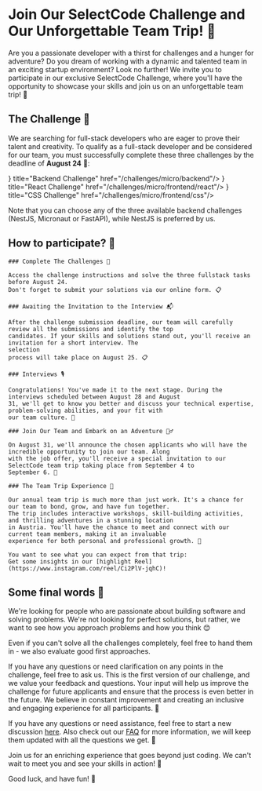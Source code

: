
# Join Our SelectCode Challenge and Our Unforgettable Team Trip! 🌟

Are you a passionate developer with a thirst for challenges and a hunger for adventure? Do you dream of working with
a dynamic and talented team in an exciting startup environment? Look no further! We invite you to participate in our
exclusive SelectCode Challenge, where you'll have the opportunity to showcase your skills and join us on an
unforgettable team trip! 🎉

## The Challenge 🧩

We are searching for full-stack developers who are eager to prove their talent and creativity. To qualify as a
full-stack developer and be considered for our team, you must successfully complete these three challenges by the
deadline of **August 24** 📅:

<Cards>
    <Card icon={<CardsIcon/>} title="Backend Challenge" href="/challenges/micro/backend"/>
    <Card icon={<CardsIcon/>} title="React Challenge" href="/challenges/micro/frontend/react"/>
    <Card icon={<CardsIcon/>} title="CSS Challenge" href="/challenges/micro/frontend/css"/>
</Cards>

Note that you can choose any of the three available backend challenges (NestJS, Micronaut or FastAPI), while NestJS
is preferred by us.

## How to participate? 🎯

<Steps>

    ### Complete The Challenges 🧩

    Access the challenge instructions and solve the three fullstack tasks before August 24.
    Don't forget to submit your solutions via our online form. 📋

    ### Awaiting the Invitation to the Interview 📬

    After the challenge submission deadline, our team will carefully review all the submissions and identify the top
    candidates. If your skills and solutions stand out, you'll receive an invitation for a short interview. The
    selection
    process will take place on August 25. 📋

    ### Interviews 🎙️

    Congratulations! You've made it to the next stage. During the interviews scheduled between August 28 and August
    31, we'll get to know you better and discuss your technical expertise, problem-solving abilities, and your fit with
    our team culture. 💼

    ### Join Our Team and Embark on an Adventure 🏄‍♂️

    On August 31, we'll announce the chosen applicants who will have the incredible opportunity to join our team. Along
    with the job offer, you'll receive a special invitation to our SelectCode team trip taking place from September 4 to
    September 6. 💌

    ### The Team Trip Experience 🎉

    Our annual team trip is much more than just work. It's a chance for our team to bond, grow, and have fun together.
    The trip includes interactive workshops, skill-building activities, and thrilling adventures in a stunning location
    in Austria. You'll have the chance to meet and connect with our current team members, making it an invaluable
    experience for both personal and professional growth. 🌈

    You want to see what you can expect from that trip:
    Get some insights in our [highlight Reel](https://www.instagram.com/reel/Ci2PlV-jqhC)!

</Steps>

## Some final words 🚀

We're looking for people who are passionate about building software and solving problems. We're not looking for
perfect solutions, but rather, we want to see how you approach problems and how you think 😊

Even if you can't solve all the challenges completely, feel free to hand them in - we also evaluate good first approaches.

If you have any questions or need clarification on any points in the challenge, feel free to ask us. This is the
first version of our challenge, and we value your feedback and questions. Your input will help us improve the
challenge for future applicants and ensure that the process is even better in the future. We believe in constant
improvement and creating an inclusive and engaging experience for all participants. 🚀

If you have any questions or need assistance, feel free to start a new discussion
[here](https://github.com/SelectCode/apply/discussions). Also check out our [FAQ](/faq) for more information, we
will keep them updated with all the questions we get. 📧

Join us for an enriching experience that goes beyond just coding. We can't wait to meet you and see your skills in action! 🤩

Good luck, and have fun! 🤞